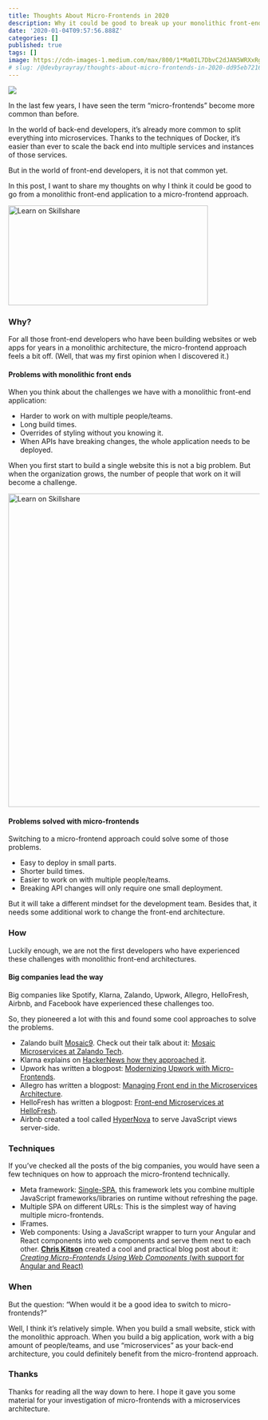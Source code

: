 ```yaml
---
title: Thoughts About Micro-Frontends in 2020
description: Why it could be good to break up your monolithic front-end codebase
date: '2020-01-04T09:57:56.888Z'
categories: []
published: true
tags: []
image: https://cdn-images-1.medium.com/max/800/1*Ma0IL7DbvC2dJAN5WRXxRg.jpeg
# slug: /@devbyrayray/thoughts-about-micro-frontends-in-2020-dd95eb7216f
---
```


![](https://cdn-images-1.medium.com/max/800/1*Ma0IL7DbvC2dJAN5WRXxRg.jpeg)

In the last few years, I have seen the term “micro-frontends” become more common than before.

In the world of back-end developers, it’s already more common to split everything into microservices. Thanks to the techniques of Docker, it’s easier than ever to scale the back end into multiple services and instances of those services.

But in the world of front-end developers, it is not that common yet.

In this post, I want to share my thoughts on why I think it could be good to go from a monolithic front-end application to a micro-frontend approach.

<a href="https://skillshare.eqcm.net/c/2339544/300218/4650" id="300218">
				<img
					src="https://a.impactradius-go.com/display-ad/4650-300218"
					border="0"
					alt="Learn on Skillshare"
					width="400"
					height="200"
				/>
			</a>

### Why?

For all those front-end developers who have been building websites or web apps for years in a monolithic architecture, the micro-frontend approach feels a bit off. (Well, that was my first opinion when I discovered it.)

#### Problems with monolithic front ends

When you think about the challenges we have with a monolithic front-end application:

*   Harder to work on with multiple people/teams.
*   Long build times.
*   Overrides of styling without you knowing it.
*   When APIs have breaking changes, the whole application needs to be deployed.

When you first start to build a single website this is not a big problem. But when the organization grows, the number of people that work on it will become a challenge.

<a href="https://skillshare.eqcm.net/c/2339544/300210/4650" id="300210"><img src="https://a.impactradius-go.com/display-ad/4650-300210" border="0" alt="Learn on Skillshare" width="1200" height="628"/></a>

#### Problems solved with micro-frontends

Switching to a micro-frontend approach could solve some of those problems.

*   Easy to deploy in small parts.
*   Shorter build times.
*   Easier to work on with multiple people/teams.
*   Breaking API changes will only require one small deployment.

But it will take a different mindset for the development team. Besides that, it needs some additional work to change the front-end architecture.

### How

Luckily enough, we are not the first developers who have experienced these challenges with monolithic front-end architectures.

#### Big companies lead the way

Big companies like Spotify, Klarna, Zalando, Upwork, Allegro, HelloFresh, Airbnb, and Facebook have experienced these challenges too.

So, they pioneered a lot with this and found some cool approaches to solve the problems.

*   Zalando built [Mosaic9](https://www.mosaic9.org/). Check out their talk about it: [Mosaic Microservices at Zalando Tech](https://www.microservices.com/talks/mosaic-microservices-zalando-tech/).
*   Klarna explains on [HackerNews how they approached it](https://news.ycombinator.com/item?id=13012916).
*   Upwork has written a blogpost: [Modernizing Upwork with Micro-Frontends](https://www.upwork.com/blog/2017/05/modernizing-upwork-micro-frontends/).
*   Allegro has written a blogpost: [Managing Front end in the Microservices Architecture](https://allegro.tech/2016/03/Managing-Frontend-in-the-microservices-architecture.html).
*   HelloFresh has written a blogpost: [Front-end Microservices at HelloFresh](https://engineering.hellofresh.com/front-end-microservices-at-hellofresh-23978a611b87).
*   Airbnb created a tool called [HyperNova](https://github.com/airbnb/hypernova) to serve JavaScript views server-side.

### Techniques

If you’ve checked all the posts of the big companies, you would have seen a few techniques on how to approach the micro-frontend technically.

*   Meta framework: [Single-SPA](https://single-spa.js.org), this framework lets you combine multiple JavaScript frameworks/libraries on runtime without refreshing the page.
*   Multiple SPA on different URLs: This is the simplest way of having multiple micro-frontends.
*   IFrames.
*   Web components: Using a JavaScript wrapper to turn your Angular and React components into web components and serve them next to each other. [**Chris Kitson**](https://medium.com/u/222c05246f8e) created a cool and practical blog post about it: [_Creating Micro-Frontends Using Web Components_ (with support for Angular and React)](https://medium.com/javascript-in-plain-english/create-micro-frontends-using-web-components-with-support-for-angular-and-react-2d6db18f557a)

### When

But the question: “When would it be a good idea to switch to micro-frontends?”

Well, I think it’s relatively simple. When you build a small website, stick with the monolithic approach. When you build a big application, work with a big amount of people/teams, and use “microservices” as your back-end architecture, you could definitely benefit from the micro-frontend approach.

### Thanks

Thanks for reading all the way down to here. I hope it gave you some material for your investigation of micro-frontends with a microservices architecture.